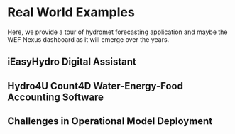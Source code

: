 # Real World Examples {#sec-real-world-examples}

Here, we provide a tour of hydromet forecasting application and maybe the WEF Nexus dashboard as it will emerge over the years.

## iEasyHydro Digital Assistant {#sec-ieasy_hydro}

## Hydro4U Count4D Water-Energy-Food Accounting Software {#sec-hydro4u-count4d}

## Challenges in Operational Model Deployment {#sec-challenges-in-operational-deployment}